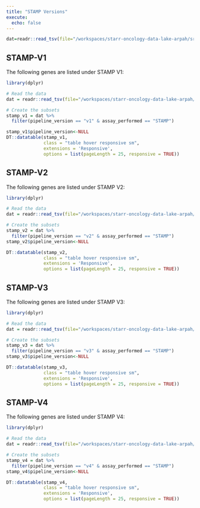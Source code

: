 ```yaml
---
title: "STAMP Versions"
execute:
  echo: false
---
```




```r
dat=readr::read_tsv(file="/workspaces/starr-oncology-data-lake-arpah/src/stamp_metadata/oncology_stamp_metadata.tsv")

```
## STAMP-V1 {#STAMP-V1}

The following genes are listed under STAMP V1:

```r
library(dplyr)

# Read the data
dat = readr::read_tsv(file="/workspaces/starr-oncology-data-lake-arpah/src/stamp_metadata/oncology_stamp_metadata.tsv")

# Create the subsets
stamp_v1 = dat %>% 
  filter(pipeline_version == "v1" & assay_performed == "STAMP")

stamp_v1$pipeline_version<-NULL
DT::datatable(stamp_v1,
              class = "table hover responsive sm",
              extensions = 'Responsive',
              options = list(pageLength = 25, responsive = TRUE))
```

## STAMP-V2 {#STAMP-V2}

The following genes are listed under STAMP V2:

```r
library(dplyr)

# Read the data
dat = readr::read_tsv(file="/workspaces/starr-oncology-data-lake-arpah/src/stamp_metadata/oncology_stamp_metadata.tsv")

# Create the subsets
stamp_v2 = dat %>% 
  filter(pipeline_version == "v2" & assay_performed == "STAMP")
stamp_v2$pipeline_version<-NULL

DT::datatable(stamp_v2,
              class = "table hover responsive sm",
              extensions = 'Responsive',
              options = list(pageLength = 25, responsive = TRUE))
```
## STAMP-V3 {#STAMP-V3}

The following genes are listed under STAMP V3:

```r
library(dplyr)

# Read the data
dat = readr::read_tsv(file="/workspaces/starr-oncology-data-lake-arpah/src/stamp_metadata/oncology_stamp_metadata.tsv")

# Create the subsets
stamp_v3 = dat %>% 
  filter(pipeline_version == "v3" & assay_performed == "STAMP")
stamp_v3$pipeline_version<-NULL

DT::datatable(stamp_v3,
              class = "table hover responsive sm",
              extensions = 'Responsive',
              options = list(pageLength = 25, responsive = TRUE))
```

## STAMP-V4 {#STAMP-V4}

The following genes are listed under STAMP V4:

```r
library(dplyr)

# Read the data
dat = readr::read_tsv(file="/workspaces/starr-oncology-data-lake-arpah/src/stamp_metadata/oncology_stamp_metadata.tsv")

# Create the subsets
stamp_v4 = dat %>% 
  filter(pipeline_version == "v4" & assay_performed == "STAMP")
stamp_v4$pipeline_version<-NULL

DT::datatable(stamp_v4,
              class = "table hover responsive sm",
              extensions = 'Responsive',
              options = list(pageLength = 25, responsive = TRUE))
```